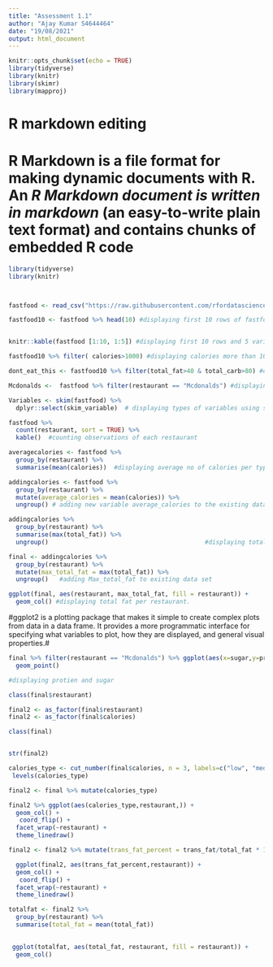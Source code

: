 ```yaml
---
title: "Assessment 1.1"
author: "Ajay Kumar S4644464"
date: "19/08/2021"
output: html_document
---
```


```r
knitr::opts_chunk$set(echo = TRUE)
library(tidyverse)
library(knitr)
library(skimr)
library(mapproj)
```


# R markdown editing#


# **R Markdown is a file format for making dynamic documents with R.** An *R Markdown document is written in markdown* (an easy-to-write plain text format) and contains chunks of embedded R code#

```r
library(tidyverse)
library(knitr)



fastfood <- read_csv("https://raw.githubusercontent.com/rfordatascience/tidytuesday/master/data/2018/2018-09-04/fastfood_calories.csv") #assigning variable fastfood
```

```r

fastfood10 <- fastfood %>% head(10) #displaying first 10 rows of fastfood. 


knitr::kable(fastfood [1:10, 1:5]) #displaying first 10 rows and 5 variables

fastfood10 %>% filter( calories>1000) #displaying calories more than 1000

dont_eat_this <- fastfood10 %>% filter(total_fat>40 & total_carb>80) #displaying the observations with total fat > 40 and total_card>80 and assigned to variable dont_eat_this
```

```r

Mcdonalds <-  fastfood %>% filter(restaurant == "Mcdonalds") #displaying restaurant Mcdonalds

```


```r

Variables <- skim(fastfood) %>%
  dplyr::select(skim_variable)  # displaying types of variables using skim
```

```r
fastfood %>%
  count(restaurant, sort = TRUE) %>%
  kable()  #counting observations of each restaurant
```

```r
averagecalories <- fastfood %>%
  group_by(restaurant) %>%
  summarise(mean(calories))  #displaying average no of calories per type of restaurant

```

```r
addingcalories <- fastfood %>%
  group_by(restaurant) %>%
  mutate(average_calories = mean(calories)) %>%
  ungroup() # adding new variable average_calories to the existing data set
```

```r
addingcalories %>% 
  group_by(restaurant) %>% 
  summarise(max(total_fat)) %>%
  ungroup()                                           #displaying total fat per each type of restaurant

```

```r
final <- addingcalories %>%
  group_by(restaurant) %>%
  mutate(max_total_fat = max(total_fat)) %>%  
  ungroup()   #adding Max_total_fat to existing data set
```

```r

ggplot(final, aes(restaurant, max_total_fat, fill = restaurant)) +
  geom_col() #displaying total fat per restaurant.

```

#ggplot2 is a plotting package that makes it simple to create complex plots from data in a data frame. It provides a more programmatic interface for specifying what variables to plot, how they are displayed, and general visual properties.#


```r

final %>% filter(restaurant == "Mcdonalds") %>% ggplot(aes(x=sugar,y=protein, colour = restaurant, size = sugar)) +
  geom_point()

#displaying protien and sugar 


```

```r
class(final$restaurant)

final2 <- as_factor(final$restaurant)
final2 <- as_factor(final$calories)

class(final)


str(final2)

calories_type <- cut_number(final$calories, n = 3, labels=c("low", "med", "high")) 
 levels(calories_type)

final2 <- final %>% mutate(calories_type)

```


```r

 
final2 %>% ggplot(aes(calories_type,restaurant,)) +
  geom_col() +
   coord_flip() +
  facet_wrap(~restaurant) +
  theme_linedraw()

```


```r
final2 <- final2 %>% mutate(trans_fat_percent = trans_fat/total_fat * 100)


```

```r
 
  ggplot(final2, aes(trans_fat_percent,restaurant)) + 
  geom_col() +
   coord_flip() +
  facet_wrap(~restaurant) +
  theme_linedraw()

```

```r
totalfat <- final2 %>%
  group_by(restaurant) %>%
  summarise(total_fat = mean(total_fat))
  

```

```r
 ggplot(totalfat, aes(total_fat, restaurant, fill = restaurant)) +
  geom_col()

```


